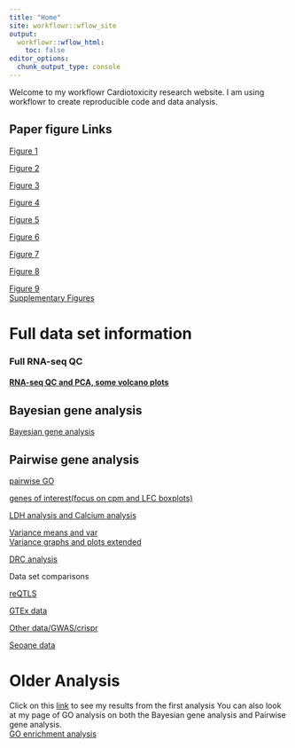 ```yaml
---
title: "Home"
site: workflowr::wflow_site
output:
  workflowr::wflow_html:
    toc: false
editor_options:
  chunk_output_type: console
---
```


Welcome to my workflowr Cardiotoxicity research website. I am using workflowr to create reproducible code and data analysis.  


## Paper figure Links
[Figure 1](https://mward-lab.github.io/Matthews_TOP2i_cardiotox_2023/Figure1.html)  

[Figure 2](https://mward-lab.github.io/Matthews_TOP2i_cardiotox_2023/Figure2.html)  

[Figure 3](https://mward-lab.github.io/Matthews_TOP2i_cardiotox_2023/Figure3.html)  

[Figure 4](https://mward-lab.github.io/Matthews_TOP2i_cardiotox_2023/Figure4.html)  

[Figure 5](https://mward-lab.github.io/Matthews_TOP2i_cardiotox_2023/Figure5.html)  

[Figure 6](https://mward-lab.github.io/Matthews_TOP2i_cardiotox_2023/Figure6.html)  

[Figure 7](https://mward-lab.github.io/Matthews_TOP2i_cardiotox_2023/Figure7.html)  

[Figure 8](https://mward-lab.github.io/Matthews_TOP2i_cardiotox_2023/Figure8.html)  

[Figure 9](https://mward-lab.github.io/Matthews_TOP2i_cardiotox_2023/Figure9.html)  
[Supplementary Figures](https://mward-lab.github.io/Matthews_TOP2i_cardiotox_2023/Supplementary_figures.html)



# Full data set information

### Full RNA-seq QC
#### [RNA-seq QC and PCA, some volcano  plots](https://mward-lab.github.io/Matthews_TOP2i_cardiotox_2023/run_all_analysis.html)


## Bayesian gene analysis
 [Bayesian gene analysis](https://mward-lab.github.io/Matthews_TOP2i_cardiotox_2023/Cormotifcluster_analysis.html)
 
 
## Pairwise gene analysis
 [pairwise GO](https://mward-lab.github.io/Matthews_TOP2i_cardiotox_2023/DEG-GO_analysis.html)
 
 [genes of interest(focus on cpm and LFC boxplots)](https://mward-lab.github.io/Matthews_TOP2i_cardiotox_2023/GOI_plots.html)
 
[LDH analysis and Calcium analysis](https://mward-lab.github.io/Matthews_TOP2i_cardiotox_2023/LDH_analysis.html)

[Variance means and var](https://mward-lab.github.io/Matthews_TOP2i_cardiotox_2023/variance_scrip.html)  
[Variance graphs and plots extended](https://mward-lab.github.io/Matthews_TOP2i_cardiotox_2023/Var_genes.html)

[DRC analysis](https://mward-lab.github.io/Matthews_TOP2i_cardiotox_2023/DRC_analysis.html)

Data set comparisons  

[reQTLS](https://mward-lab.github.io/Matthews_TOP2i_cardiotox_2023/Knowles2019.html)  

[GTEx data](https://mward-lab.github.io/Matthews_TOP2i_cardiotox_2023/GTEx_genes.html)  

[Other data/GWAS/crispr](https://mward-lab.github.io/Matthews_TOP2i_cardiotox_2023/other_analysis.html)

[Seoane data](https://mward-lab.github.io/Matthews_TOP2i_cardiotox_2023/Seoane_chrom.html)

# Older Analysis
Click on this [link](https://mward-lab.github.io/Matthews_TOP2i_cardiotox_2023/RNAseqanalysis.html) to see my results from the first analysis 
You can also look at my page of GO analysis on both the Bayesian gene analysis and Pairwise gene analysis.  
[GO enrichment analysis](https://mward-lab.github.io/Matthews_TOP2i_cardiotox_2023/GO_analysis.html)
